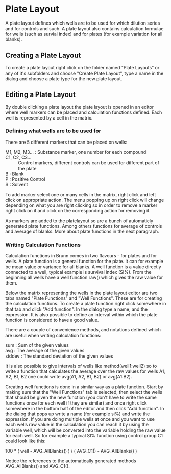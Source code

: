=Plate Layout=
A plate layout defines which wells are to be used for which dilution series and
for controls and such. A plate layout also contains calculation formulae for
wells (such as survial index) and for plates (for example variation for all
blanks).

==Creating a Plate Layout==
To create a plate layout right click on the folder named "Plate Layouts" or any
of it's subfolders and choose "Create Plate Layout", type a name in the
dialog and choose a plate type for the new plate layout. 

==Editing a Plate Layout==
By double clicking a plate layout the plate layout is opened in an editor where
well markers can be placed and calculation functions defined. Each well is
represented by a cell in the matrix.

===Defining what wells are to be used for===
There are 5 different markers that can be placed on wells:

; M1, M2, M3... : Substance marker, one number for each compound
; C1, C2, C3... 
: Control markers, different controls can be used for different part of the plate
; B             : Blank
; P             : Positive Control
; S             : Solvent

To add marker select one or many cells in the matrix, right click and left
click on appropriate action. The menu popping up on right click will change
depending on what you are right clicking so in order to remove a marker right
click on it and click on the corresponding action for removing it.

As markers are added to the platelayout so are a bunch of automaticly generated
plate functions. Among others functions for average of controls and average of
blanks. More about plate functions in the next paragraph.

===Writing Calculation Functions===
Calculation functions in Brunn comes in two flavours - for plates and for
wells. A plate function is a general function for the plate. It can for example
be mean value or variance for all blanks. A well function is a value directly
connected to a well, typical example is survival index (SI%). From the
beginning all wells have a well function raw() which gives the raw value for
them.

Below the matrix representing the wells in the plate layout editor are two tabs
named "Plate Functions" and "Well Functions". These are for creating the
calculation functions. To create a plate function right click somewhere in that
tab and click "Add function". In the dialog type a name, and the expression. It
is also possible to define an interval within which the plate function is
considered to have a good value.

There are a couple of convenience methods, and notations defined which are useful 
when writing calculation functions:

;sum    : Sum of the given values 
;avg    : The average of the given values 
;stddev : The standard deviation of the given values

It is also possible to give intervals of wells like method(well1:well2) so to
write a function that calculates the average over the raw values for wells A1,
A2, B1, B2 one could write avg(A1, A2, B1, B2) or avg(A1:B2).

Creating well functions is done in a similar way as a plate function. Start by
making sure that the "Well Functions" tab is selected, then select the wells
that should be given the new function (you don't have to write the same
functions once for each well if they are similar) and once right click
somewhere in the bottom half of the editor and then click "Add function". In
the dialog that pops up write a name (for example si%) and write the
expression. If you are doing multiple wells at once and you want to use each
wells raw value in the calculation you can reach it by using the variable well,
which will be converted into the variable holding the raw value for each well. 
So for example a typical SI% function using control group C1 could look like this:

100 * ( well - AVG_AllBlanks() ) / ( AVG_C1() - AVG_AllBlanks() ) 

Notice the references to the automatically generated methods AVG_AllBlanks()
and AVG_C1().

